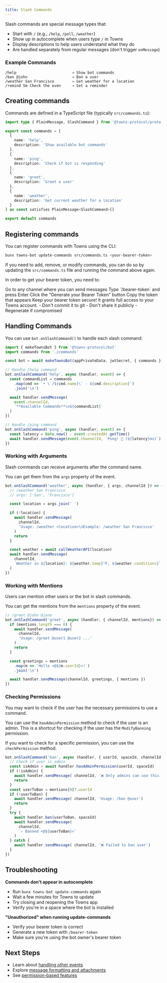 ```yaml
---
title: Slash Commands
---
```


Slash commands are special message types that:
- Start with `/` (e.g., `/help`, `/poll`, `/weather`)
- Show up in autocomplete when users type `/` in Towns
- Display descriptions to help users understand what they do
- Are handled separately from regular messages (don't trigger `onMessage`)

### Example Commands

```
/help                         → Show bot commands
/ban @john                    → Ban a user
/weather San Francisco        → Get weather for a location
/remind 5m Check the oven     → Set a reminder
```

## Creating commands

Commands are defined in a TypeScript file (typically `src/commands.ts`):

```ts src/commands.ts
import type { PlainMessage, SlashCommand } from '@towns-protocol/proto'

export const commands = [
  {
    name: 'help',
    description: 'Show available bot commands'
  },
  {
    name: 'ping',
    description: 'Check if bot is responding'
  },
  {
    name: 'greet',
    description: 'Greet a user'
  },
  {
    name: 'weather',
    description: 'Get current weather for a location'
  }
] as const satisfies PlainMessage<SlashCommand>[]

export default commands
```

## Registering commands

You can register commands with Towns using the CLI:

```bash
bunx towns-bot update-commands src/commands.ts <your-bearer-token>
```

If you need to add, remove, or modify commands, you can do so by updating the `src/commands.ts` file and running the command above again.

In order to get your bearer token, you need to:

<Steps>
  <Step title="Open Towns App">
    Go to any channel where you can send messages
  </Step>

  <Step title="Request Token">
    Type `/bearer-token` and press Enter
  </Step>

  <Step title="Generate Token">
    Click the "Generate your Bearer Token" button
  </Step>

  <Step title="Copy Token">
    Copy the token that appears
  </Step>
</Steps>

<Warning>
Keep your bearer token secure! It grants full access to your Towns account.
- Don't commit it to git
- Don't share it publicly
- Regenerate if compromised
</Warning>


## Handling Commands

You can use `bot.onSlashCommand()` to handle each slash command:

```ts src/index.ts
import { makeTownsBot } from '@towns-protocol/bot'
import commands from './commands'

const bot = await makeTownsBot(appPrivateData, jwtSecret, { commands })

// Handle /help command
bot.onSlashCommand('help', async (handler, event) => {
  const commandList = commands
    .map(cmd => `• \`/${cmd.name}\` - ${cmd.description}`)
    .join('\n')

  await handler.sendMessage(
    event.channelId,
    `**Available Commands**\n${commandList}`
  )
})

// Handle /ping command
bot.onSlashCommand('ping', async (handler, event) => {
  const latency = Date.now() - event.createdAt.getTime()
  await handler.sendMessage(event.channelId, `Pong! 🏓 (${latency}ms)`)
})
```

### Working with Arguments

Slash commands can receive arguments after the command name. 

You can get them from the `args` property of the event.

```ts
bot.onSlashCommand('weather', async (handler, { args, channelId }) => {
  // /weather San Francisco
  // args: ['San', 'Francisco']

  const location = args.join(' ')

  if (!location) {
    await handler.sendMessage(
      channelId,
      'Usage: /weather <location>\nExample: /weather San Francisco'
    )
    return
  }

  const weather = await callWeatherAPI(location)
  await handler.sendMessage(
    channelId,
    `Weather in ${location}: ${weather.temp}°F, ${weather.conditions}`
  )
})
```

### Working with Mentions

Users can mention other users or the bot in slash commands.

You can get the mentions from the `mentions` property of the event.

```ts
// /greet @john @jane
bot.onSlashCommand('greet', async (handler, { channelId, mentions}) => {
  if (mentions.length === 0) {
    await handler.sendMessage(
      channelId,
      'Usage: /greet @user1 @user2 ...'
    )
    return
  }

  const greetings = mentions
    .map(m => `Hello <@${m.userId}>!`)
    .join('\n')

  await handler.sendMessage(channelId, greetings, { mentions })
})
```


### Checking Permissions

You may want to check if the user has the necessary permissions to use a command.

You can use the `hasAdminPermission` method to check if the user is an admin.
This is a shortcut for checking if the user has the `ModifyBanning` permission.

If you want to check for a specific permission, you can use the `checkPermission` method.


```ts
bot.onSlashCommand('ban', async (handler, { userId, spaceId, channelId, mentions }) => {
  // Check if user is admin
  const isAdmin = await handler.hasAdminPermission(userId, spaceId)
  if (!isAdmin) {
    await handler.sendMessage( channelId, '❌ Only admins can use this command')
    return
  }
  const userToBan = mentions[0]?.userId
  if (!userToBan) {
    await handler.sendMessage( channelId, 'Usage: /ban @user')
    return
  }
  try {
    await handler.ban(userToBan, spaceId)
    await handler.sendMessage(
      channelId,
      `✓ Banned <@${userToBan}>`
    )
  } catch {
    await handler.sendMessage( channelId, '❌ Failed to ban user')
  }
})
```


## Troubleshooting

**Commands don't appear in autocomplete**

- Run `bunx towns-bot update-commands` again
- Wait a few minutes for Towns to update
- Try closing and reopening the Towns app
- Verify you're in a space where the bot is installed

**"Unauthorized" when running update-commands**

- Verify your bearer token is correct
- Generate a new token with `/bearer-token`
- Make sure you're using the bot owner's bearer token

## Next Steps

- Learn about [handling other events](/build/bot/events)
- Explore [message formatting and attachments](/build/bot/events#message-formatting)
- See [permission-based features](/build/bot/events#permissions)
